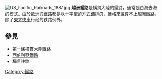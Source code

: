 {{Expand English|Transcontinental railroad|time=2015-04-08T15:36:51+00:00}}
{{unreferenced|time=2015-03-20T18:45:16+00:00}}

[[File:US_Pacific_Railroads_1887.jpg|right]]
'''越洲鐵路'''是橫跨大陸的鐵路，通常是由海去海的模式。由於[[歐洲|歐洲]]的鐵路都是以十字型的方式鋪排的，嚴格來說算不上越洲鐵路，除了[[東方快車|東方快車]]行经的铁路例外。

== 參見 ==
*[[第一條橫貫大陸鐵路|第一條橫貫大陸鐵路]]
*[[西伯利亞鐵路|西伯利亞鐵路]]
*[[横贯铁路|横贯铁路]]
{{rail-stub}}

[[Category:鐵路|Category:鐵路]]